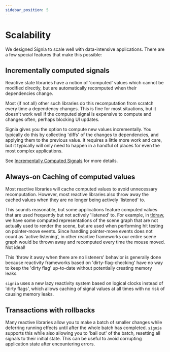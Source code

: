 ```yaml
---
sidebar_position: 5
---
```


# Scalability

We designed Signia to scale well with data-intensive applications. There are a few special features that make this possible:

## Incrementally computed signals

Reactive state libraries have a notion of 'computed' values which cannot be modified directly, but are automatically recomputed when their dependencies change.

Most (if not all) other such libraries do this recomputation from scratch every time a dependency changes.
This is fine for most situations, but it doesn't work well if the computed signal is expensive to compute and changes often, perhaps blocking UI updates.

Signia gives you the option to compute new values incrementally. You typically do this by collecting 'diffs' of the changes to dependencies, and applying them to the previous value.
It requires a little more work and care, but it typically will only need to happen in a handful of places for even the most complex applications.

See [Incrementally Computed Signals](incremental) for more details.

## Always-on Caching of computed values

Most reactive libraries will cache computed values to avoid unnecessary recomputation. However, most reactive libraries also throw away the cached values when they are no longer being actively 'listened' to.

This sounds reasonable, but some applications feature computed values that are used frequently but not actively 'listened' to.
For example, in [tldraw](https://tldraw.com), we have some computed representations of the scene graph that are not actually used to render the scene, but are used when performing hit testing on pointer-move events.
Since handling pointer-move events does not count as 'active listening', in other reactive frameworks our entire scene graph would be thrown away and recomputed every time the mouse moved. Not ideal!

This 'throw it away when there are no listeners' behavior is generally done because reactivity frameworks based on 'dirty-flag-checking' have no way to keep the 'dirty flag' up-to-date without potentially creating memory leaks.

`signia` uses a new lazy reactivity system based on logical clocks instead of 'dirty flags', which allows caching of signal values at all times with no risk of causing memory leaks.

## Transactions with rollbacks

Many reactive libraries allow you to make a batch of smaller changes while deferring running effects until after the whole batch has completed.
`signia` supports this while also allowing you to 'bail out' of the batch, resetting all signals to their initial state.
This can be useful to avoid corrupting application state after encountering errors.

